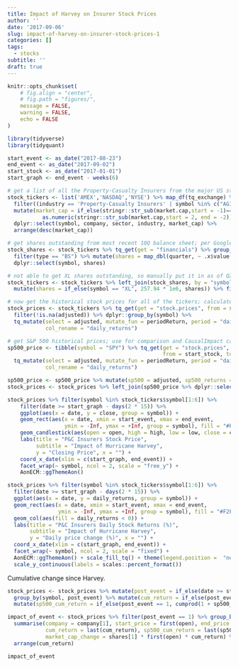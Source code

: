 ```yaml
---
title: Impact of Harvey on Insurer Stock Prices
author: ''
date: '2017-09-06'
slug: impact-of-harvey-on-insurer-stock-prices-1
categories: []
tags:
  - stocks
subtitle: ''
draft: true
---
```


```r

knitr::opts_chunk$set(
	# fig.align = "center",
	# fig.path = "figures/",
	message = FALSE,
	warning = FALSE,
	echo = FALSE 
)

library(tidyverse)
library(tidyquant)

```

```r

start_event <- as_date("2017-08-23")
end_event <- as_date("2017-09-02")
start_stock <- as_date("2017-01-01")
start_graph <- end_event - weeks(6)

```

```r

# get a list of all the Property-Casualty Insurers from the major US stock exchanges
stock_tickers <- list('AMEX','NASDAQ','NYSE') %>% map_df(tq_exchange) %>% 
  filter((industry == 'Property-Casualty Insurers' | symbol %in% c("AGII", "ERIE", "AIZ")) & !is.na(market.cap)) %>%
  mutate(market_cap = if_else(stringr::str_sub(market.cap,start = -1)=="M",1e6,1e9) *
           as.numeric(stringr::str_sub(market.cap,start = 2, end = -2))) %>%
  dplyr::select(symbol, company, sector, industry, market_cap) %>%
  arrange(desc(market_cap))

# get shares outstanding from most recent 10Q balance sheet; per Google finance
stock_shares <- stock_tickers %>% tq_get(get = "financials") %>% group_by(symbol) %>% 
  filter(type == "BS") %>% mutate(shares = map_dbl(quarter, ~ .x$value[.x$group == 42][1] * 1e6)) %>%
  dplyr::select(symbol, shares)

# not able to get XL shares outstanding, so manually put it in as of Q2 2017
stock_tickers <- stock_tickers %>% left_join(stock_shares, by = "symbol") %>%
  mutate(shares = if_else(symbol == "XL", 257.94 * 1e6, shares)) %>% filter(!is.na(shares))

# now get the historical stock prices for all of the tickers; calculate daily returns
stock_prices <- stock_tickers %>% tq_get(get = "stock.prices", from = start_stock, to = end_event) %>% 
  filter(!is.na(adjusted)) %>% dplyr::group_by(symbol) %>%
  tq_mutate(select = adjusted, mutate_fun = periodReturn, period = "daily", type = "arithmetic", 
            col_rename = "daily_returns")

# get S&P 500 historical prices; use for comparison and CausalImpact calculation
sp500_price <- tibble(symbol = "SPY") %>% tq_get(get = "stock.prices", 
                                                 from = start_stock, to = end_event) %>%
  tq_mutate(select = adjusted, mutate_fun = periodReturn, period = "daily", type = "arithmetic", 
            col_rename = "daily_returns")

sp500_price <- sp500_price %>% mutate(sp500 = adjusted, sp500_returns = daily_returns)
stock_prices <- stock_prices %>% left_join(sp500_price %>% dplyr::select(date, sp500, sp500_returns), by = "date")

```


```r

stock_prices %>% filter(symbol %in% stock_tickers$symbol[1:6]) %>%
    filter(date >= start_graph - days(2 * 15)) %>%
    ggplot(aes(x = date, y = close, group = symbol)) +
    geom_rect(aes(x = date, xmin = start_event, xmax = end_event, 
                  ymin = -Inf, ymax = +Inf, group = symbol), fill = "#F2F2F2") +
    geom_candlestick(aes(open = open, high = high, low = low, close = close)) +
    labs(title = "P&C Insurers Stock Price", 
         subtitle = "Impact of Hurricane Harvey",
         y = "Closing Price", x = "") + 
    coord_x_date(xlim = c(start_graph, end_event)) +
    facet_wrap(~ symbol, ncol = 2, scale = "free_y") + 
    AonECM::ggThemeAon()

```


```r

stock_prices %>% filter(symbol %in% stock_tickers$symbol[1:6]) %>%
  filter(date >= start_graph - days(2 * 15)) %>%
  ggplot(aes(x = date, y = daily_returns, group = symbol)) +
  geom_rect(aes(x = date, xmin = start_event, xmax = end_event, 
                ymin = -Inf, ymax = +Inf, group = symbol), fill = "#F2F2F2") +
  geom_col(aes(fill = daily_returns < 0)) +
  labs(title = "P&C Insurers Daily Stock Returns (%)", 
       subtitle = "Impact of Hurricane Harvey",
       y = "Daily price change (%)", x = "") + 
  coord_x_date(xlim = c(start_graph, end_event)) +
  facet_wrap(~ symbol, ncol = 2, scale = "fixed") + 
  AonECM::ggThemeAon() + scale_fill_tq() + theme(legend.position =  "none") +
  scale_y_continuous(labels = scales::percent_format())


```

Cumulative change since Harvey.

```r

stock_prices <- stock_prices %>% mutate(post_event = if_else(date >= start_event, 1, 0)) %>%
  group_by(symbol, post_event) %>% mutate(cum_return = if_else(post_event == 1, cumprod(1 + daily_returns) - 1, 0)) %>%
  mutate(sp500_cum_return = if_else(post_event == 1, cumprod(1 + sp500_returns) - 1, 0)) %>% ungroup()

impact_of_event <- stock_prices %>% filter(post_event == 1) %>% group_by(symbol) %>%
  summarise(company = company[1], start_price = first(open), end_price = last(adjusted), 
            cum_return = last(cum_return), sp500_cum_return = last(sp500_cum_return),
            market_cap_change = shares[1] * first(open) * cum_return) %>% ungroup() %>% 
  arrange(cum_return)

impact_of_event

```



